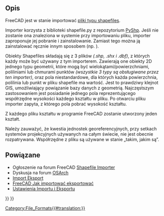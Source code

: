 <languages/>

{{Docnav/pl
|[[Arch_3DS/pl|3DS]]
|
|[[BIM_Workbench/pl|środowisko pracy BIM]]
|IconL=
|IconR=
|IconC=Workbench_BIM.svg
}}

{{TOCright}}

<span id="Description"></span>
==Opis==

FreeCAD jest w stanie importować [https://en.wikipedia.org/wiki/Shapefile pliki typu shapefiles].

Importer korzysta z biblioteki shapefile.py z repozytorium [https://github.com/GeospatialPython/pyshp PyShp]. Jeśli nie zostanie ona znaleziona w systemie przy importowaniu pliku, importer zaproponuje jej pobranie i zainstalowanie. Zamiast tego można ją zainstalować ręcznie innym sposobem (np. {{Incode|pip install pyshp}}).

Obiekty Shapefiles składają się z 3 plików ''(.shp, .shx i .dbf)'', z których każdy może być używany z tym importerem. Zawierają one obiekty 2D jednego typu geometrii, które mogą być wielokątami/powierzchniami, poliliniami lub chmurami punktów ''(wszystkie 3 typy są obsługiwane przez ten importer)'', oraz pola niestandardowe, dla których każda powierzchnia, polilinia lub punkt w pliku shapefile ma wartość. Jest to prawdziwy klejnot GIS, umożliwiający powiązanie bazy danych z geometrią. Najczęstszym zastosowaniem jest posiadanie jednego pola reprezentującego współrzędne wysokości każdego kształtu w pliku. Po otwarciu pliku importer zapyta, z którego pola pobrać wysokość kształtu.

Z każdego pliku kształtu w programie FreeCAD zostanie utworzony jeden kształt.

Należy zauważyć, że kwestia jednostek georeferencyjnych, przy setkach systemów projekcyjnych używanych na całym świecie, nie jest obecnie rozpatrywana. Współrzędne z pliku są używane w stanie „takim, jakim są”.

<span id="Related"></span>
==Powiązane==

* Ogłoszenie na forum FreeCAD [https://forum.freecadweb.org/viewtopic.php?f=9&t=46150 Shapefile Importer]
* Dyskusja na forum [https://community.osarch.org/discussion/comment/578#Comment_578 OSArch]
* [[Import_Export/pl|Import Eksport]]
* [[FreeCAD_Howto_Import_Export|FreeCAD Jak importować eksportować]]
* [[Import_Export_Preferences/pl|Ustawienia Importu i Eksportu]]


{{Docnav/pl
|[[Arch_3DS/pl|3DS]]
|
|[[BIM_Workbench/pl|środowisko pracy BIM]]
|IconL=
|IconR=
|IconC=Workbench_BIM.svg
}}

{{BIM_Tools_navi{{#translation:}}}}
{{Userdocnavi{{#translation:}}}}
[[Category:File_Formats{{#translation:}}]]